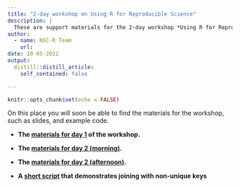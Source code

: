 ```yaml
---
title: "2-day workshop on Using R for Reproducible Science"
description: |
  These are support materials for the 2-day workshop *Using R for Reproducible Science*.
author:
  - name: NSC-R Team
    url: 
date: 10-05-2022
output:
  distill::distill_article:
    self_contained: false

---
```


```r
knitr::opts_chunk$set(echo = FALSE)
```

On this place you will soon be able to find the materials for the workshop, such as slides, and example code. 


- **The [materials for day 1](day1_worksheet.html) of the workshop.**

- **The [materials for day 2 (morning)](day2_morning_worksheet.html).**

- **The [materials for day 2 (afternoon)](day2_afternoon_worksheet.html).**

- **A [short script](join_can_be_more_complex_than_it_seems.R) that demonstrates joining with non-unique keys**






